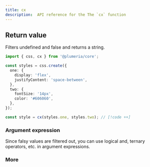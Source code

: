 ```yaml
---
title: cx
description:  API reference for the The `cx` function
---
```


## Return value

Filters undefined and false and returns a string.

```ts title="TypeScript" {1}
import { css, cx } from '@plumeria/core';

const styles = css.create({
  one: {
    display: 'flex',
    justifyContent: 'space-between',
  },
  two: {
    fontSize: '14px',
    color: '#606060',
  },
});

const style = cx(styles.one, styles.two); // [!code ++]
```

### Argument expression

<Callout title="Good to know">
  Since falsy values are filtered out, you can use logical and, ternary
  operators, etc. in argument expressions.
</Callout>

### More

<Cards>
  <Card title="See more about css.create" href="/docs/create" />
  <Card title="See more about css.pseudo" href="/docs/pseudo" />
</Cards>
